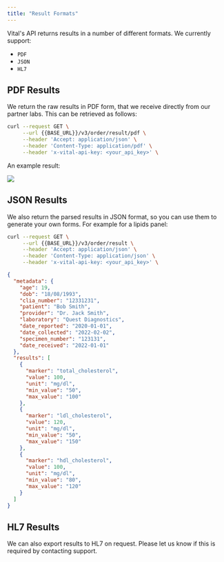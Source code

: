 ```yaml
---
title: "Result Formats"
---
```


Vital's API returns results in a number of different formats. We currently support:

- `PDF`
- `JSON`
- `HL7`

## PDF Results

We return the raw results in PDF form, that we receive directly from our partner labs. This can be retrieved as follows:

```bash Get order results PDF
curl --request GET \
     --url {{BASE_URL}}/v3/order/result/pdf \
     --header 'Accept: application/json' \
     --header 'Content-Type: application/pdf' \
     --header 'x-vital-api-key: <your_api_key>' \
```

An example result:

<img src="/img/test_result.jpg" className="w-2/3 h-2/3" />

## JSON Results

We also return the parsed results in JSON format, so you can use them to generate your own forms.
For example for a lipids panel:

```bash Get order json results
curl --request GET \
     --url {{BASE_URL}}/v3/order/result \
     --header 'Accept: application/json' \
     --header 'Content-Type: application/json' \
     --header 'x-vital-api-key: <your_api_key>' \
```

```json Response - Order result
{
  "metadata": {
    "age": 19,
    "dob": "18/08/1993",
    "clia_number": "12331231",
    "patient": "Bob Smith",
    "provider": "Dr. Jack Smith",
    "laboratory": "Quest Diagnostics",
    "date_reported": "2020-01-01",
    "date_collected": "2022-02-02",
    "specimen_number": "123131",
    "date_received": "2022-01-01"
  },
  "results": [
    {
      "marker": "total_cholesterol",
      "value": 100,
      "unit": "mg/dl",
      "min_value": "50",
      "max_value": "100"
    },
    {
      "marker": "ldl_cholesterol",
      "value": 120,
      "unit": "mg/dl",
      "min_value": "50",
      "max_value": "150"
    },
    {
      "marker": "hdl_cholesterol",
      "value": 100,
      "unit": "mg/dl",
      "min_value": "80",
      "max_value": "120"
    }
  ]
}
```

## HL7 Results

We can also export results to HL7 on request. Please let us know if this is required by contacting support.
